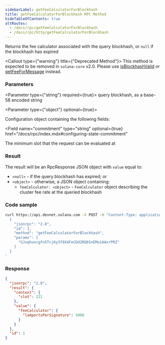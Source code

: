 ```yaml
---
sidebarLabel: getFeeCalculatorForBlockhash
title: getFeeCalculatorForBlockhash RPC Method
hideTableOfContents: true
altRoutes:
  - /docs/rpc/getFeeCalculatorForBlockhash
  - /docs/rpc/http/getFeeCalculatorForBlockhash
---
```


Returns the fee calculator associated with the query blockhash, or `null` if the
blockhash has expired

<Callout type={"warning"} title={"Deprecated Method"}>
  This method is expected to be removed in `solana-core` v2.0. Please use
  [isBlockhashValid](/docs/rpc/http/isBlockhashValid) or
  [getFeeForMessage](/docs/rpc/http/getFeeForMessage) instead.
</Callout>

<DocSideBySide>

<DocLeftSide>

### Parameters

<Parameter type={"string"} required={true}>
  query blockhash, as a base-58 encoded string
</Parameter>

<Parameter type={"object"} optional={true}>

Configuration object containing the following fields:

<Field
  name="commitment"
  type="string"
  optional={true}
  href="/docs/rpc/index.mdx#configuring-state-commitment"
></Field>

<Field name="minContextSlot" type="number" optional={true}>
  The minimum slot that the request can be evaluated at
</Field>

</Parameter>

### Result

The result will be an RpcResponse JSON object with `value` equal to:

- `<null>` - if the query blockhash has expired; or
- `<object>` - otherwise, a JSON object containing:
  - `feeCalculator: <object>` - `FeeCalculator` object describing the cluster
    fee rate at the queried blockhash

</DocLeftSide>

<DocRightSide>

### Code sample

```bash
curl https://api.devnet.solana.com -X POST -H "Content-Type: application/json" -d '
  {
    "jsonrpc": "2.0",
    "id": 1,
    "method": "getFeeCalculatorForBlockhash",
    "params": [
      "GJxqhuxcgfn5Tcj6y3f8X4FeCDd2RQ6SnEMo1AAxrPRZ"
    ]
  }
'
```

### Response

```json
{
  "jsonrpc": "2.0",
  "result": {
    "context": {
      "slot": 221
    },
    "value": {
      "feeCalculator": {
        "lamportsPerSignature": 5000
      }
    }
  },
  "id": 1
}
```

</DocRightSide>
</DocSideBySide>
